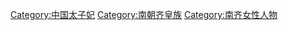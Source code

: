 [[Category:中国太子妃|Category:中国太子妃]]
[[Category:南朝齐皇族|Category:南朝齐皇族]]
[[Category:南齐女性人物|Category:南齐女性人物]]